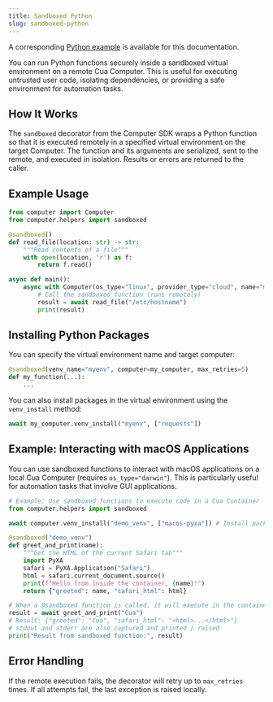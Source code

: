 ```yaml
---
title: Sandboxed Python
slug: sandboxed-python
---
```


<Callout>A corresponding <a href="https://github.com/trycua/cua/blob/main/examples/sandboxed_functions_examples.py" target="_blank">Python example</a> is available for this documentation.</Callout>

You can run Python functions securely inside a sandboxed virtual environment on a remote Cua Computer. This is useful for executing untrusted user code, isolating dependencies, or providing a safe environment for automation tasks.

## How It Works

The `sandboxed` decorator from the Computer SDK wraps a Python function so that it is executed remotely in a specified virtual environment on the target Computer. The function and its arguments are serialized, sent to the remote, and executed in isolation. Results or errors are returned to the caller.

## Example Usage

```python
from computer import Computer
from computer.helpers import sandboxed

@sandboxed()
def read_file(location: str) -> str:
    """Read contents of a file"""
    with open(location, 'r') as f:
        return f.read()

async def main():
    async with Computer(os_type="linux", provider_type="cloud", name="my-container", api_key="...") as computer:
        # Call the sandboxed function (runs remotely)
        result = await read_file("/etc/hostname")
        print(result)
```

## Installing Python Packages

You can specify the virtual environment name and target computer:

```python
@sandboxed(venv_name="myenv", computer=my_computer, max_retries=5)
def my_function(...):
    ...
```

You can also install packages in the virtual environment using the `venv_install` method:

```python
await my_computer.venv_install("myenv", ["requests"])
```

## Example: Interacting with macOS Applications

You can use sandboxed functions to interact with macOS applications on a local Cua Computer (requires `os_type="darwin"`). This is particularly useful for automation tasks that involve GUI applications.

```python
# Example: Use sandboxed functions to execute code in a Cua Container
from computer.helpers import sandboxed

await computer.venv_install("demo_venv", ["macos-pyxa"]) # Install packages in a virtual environment

@sandboxed("demo_venv")
def greet_and_print(name):
    """Get the HTML of the current Safari tab"""
    import PyXA
    safari = PyXA.Application("Safari")
    html = safari.current_document.source()
    print(f"Hello from inside the container, {name}!")
    return {"greeted": name, "safari_html": html}

# When a @sandboxed function is called, it will execute in the container
result = await greet_and_print("Cua")
# Result: {"greeted": "Cua", "safari_html": "<html>...</html>"}
# stdout and stderr are also captured and printed / raised
print("Result from sandboxed function:", result)
```

## Error Handling

If the remote execution fails, the decorator will retry up to `max_retries` times. If all attempts fail, the last exception is raised locally.
